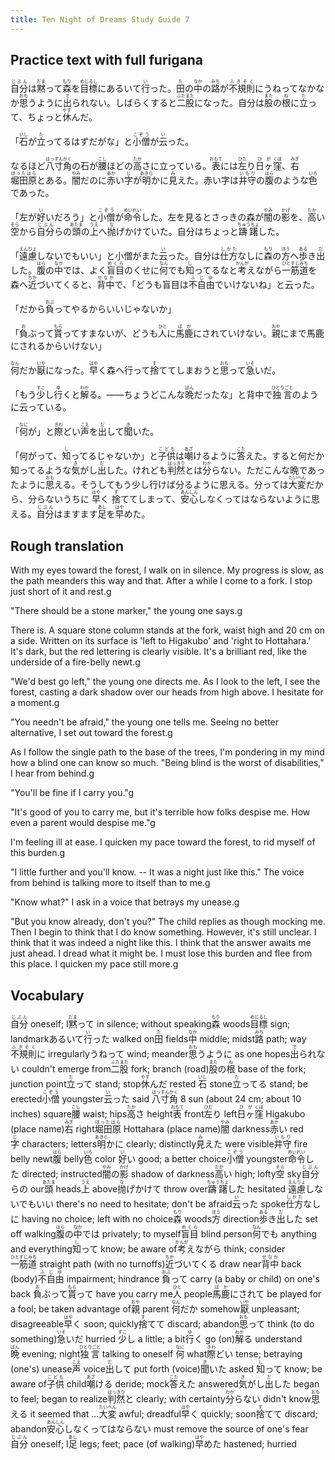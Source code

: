 ```yaml
---
title: Ten Night of Dreams Study Guide 7
---
```


## Practice text with full furigana

<p>
<ruby><rb>自分</rb><rt>じぶん</rt></ruby>は<ruby><rb>黙</rb><rt>だま</rt></ruby>って<ruby><rb>森</rb><rt>もり</rt></ruby>を<ruby><rb>目標</rb><rt>めじるし</rt></ruby>にあるいて<ruby><rb>行</rb><rt>い</rt></ruby>った。<ruby><rb>田</rb><rt>た</rt></ruby>の<ruby><rb>中</rb><rt>なか</rt></ruby>の<ruby><rb>路</rb><rt>みち</rt></ruby>が<ruby><rb>不規則</rb><rt>ふきそく</rt></ruby>にうねってなかなか<ruby><rb>思</rb><rt>おも</rt></ruby>うように<ruby><rb>出</rb><rt>で</rt></ruby>られない。しばらくすると<ruby><rb>二股</rb><rt>ふたまた</rt></ruby>になった。自分は<ruby><rb>股</rb><rt>また</rt></ruby>の<ruby><rb>根</rb><rt>ね</rt></ruby>に<ruby><rb>立</rb><rt>た</rt></ruby>って、ちょっと<ruby><rb>休</rb><rt>やす</rt></ruby>んだ。
</p>

<p>
「<ruby><rb>石</rb><rt>いし</rt></ruby>が<ruby><rb>立</rb><rt>た</rt></ruby>ってるはずだがな」と<ruby><rb>小僧</rb><rt>こぞう</rt></ruby>が<ruby><rb>云</rb><rt>い</rt></ruby>った。
</p>

<p>
なるほど<ruby><rb>八寸角</rb><rt>はっすんかく</rt></ruby>の石が<ruby><rb>腰</rb><rt>こし</rt></ruby>ほどの<ruby><rb>高</rb><rt>たか</rt></ruby>さに立っている。<ruby><rb>表</rb><rt>おもて</rt></ruby>には<ruby><rb>左</rb><rt>ひだ</rt></ruby>り<ruby><rb>日</rb><rt>ひ</rt></ruby><ruby><rb>ヶ</rb><rt>が</rt></ruby><ruby><rb>窪</rb><rt>くぼ</rt></ruby>、<ruby><rb>右</rb><rt>みぎ</rt></ruby><ruby><rb>堀田原</rb><rt>ほったはら</rt></ruby>とある。<ruby><rb>闇</rb><rt>やみ</rt></ruby>だのに<ruby><rb>赤</rb><rt>あか</rt></ruby>い<ruby><rb>字</rb><rt>じ</rt></ruby>が<ruby><rb>明</rb><rt>あきら</rt></ruby>かに<ruby><rb>見</rb><rt>み</rt></ruby>えた。赤い字は<ruby><rb>井守</rb><rt>いもり</rt></ruby>の<ruby><rb>腹</rb><rt>はら</rt></ruby>のような<ruby><rb>色</rb><rt>いろ</rt></ruby>であった。
</p>

<p>
「左が<ruby><rb>好</rb><rt>い</rt></ruby>いだろう」と<ruby><rb>小僧</rb><rt>こぞう</rt></ruby>が<ruby><rb>命令</rb><rt>めいれい</rt></ruby>した。左を見るとさっきの森が<ruby><rb>闇</rb><rt>やみ</rt></ruby>の<ruby><rb>影</rb><rt>かげ</rt></ruby>を、<ruby><rb>高</rb><rt>たか</rt></ruby>い<ruby><rb>空</rb><rt>そら</rt></ruby>から<ruby><rb>自分</rb><rt>じぶん</rt></ruby>らの<ruby><rb>頭</rb><rt>あたま</rt></ruby>の<ruby><rb>上</rb><rt>うえ</rt></ruby>へ<ruby><rb>抛</rb><rt>な</rt></ruby>げかけていた。自分はちょっと<ruby><rb>躊躇</rb><rt>ちゅうちょ</rt></ruby>した。
</p>

<p>
「<ruby><rb>遠慮</rb><rt>えんりょ</rt></ruby>しないでもいい」と小僧がまた<ruby><rb>云</rb><rt>い</rt></ruby>った。自分は<ruby><rb>仕方</rb><rt>しかた</rt></ruby>なしに<ruby><rb>森</rb><rt>もり</rt></ruby>の<ruby><rb>方</rb><rt>ほう</rt></ruby>へ<ruby><rb>歩</rb><rt>ある</rt></ruby>き<ruby><rb>出</rb><rt>だ</rt></ruby>した。<ruby><rb>腹</rb><rt>はら</rt></ruby>の<ruby><rb>中</rb><rt>なか</rt></ruby>では、よく<ruby><rb>盲目</rb><rt>めくら</rt></ruby>のくせに<ruby><rb>何</rb><rt>なん</rt></ruby>でも<ruby><rb>知</rb><rt>し</rt></ruby>ってるなと<ruby><rb>考</rb><rt>かんが</rt></ruby>えながら<ruby><rb>一筋道</rb><rt>ひとすじみち</rt></ruby>を森へ<ruby><rb>近</rb><rt>ちか</rt></ruby>づいてくると、<ruby><rb>背中</rb><rt>せなか</rt></ruby>で、「どうも盲目は<ruby><rb>不自由</rb><rt>ふじゆ</rt></ruby>でいけないね」と云った。
</p>

<p>
「だから<ruby><rb>負</rb><rt>おぶ</rt></ruby>ってやるからいいじゃないか」
</p>

<p>
「<ruby><rb>負</rb><rt>お</rt></ruby>ぶって<ruby><rb>貰</rb><rt>もら</rt></ruby>ってすまないが、どうも<ruby><rb>人</rb><rt>ひと</rt></ruby>に<ruby><rb>馬鹿</rb><rt>ばか</rt></ruby>にされていけない。<ruby><rb>親</rb><rt>おや</rt></ruby>にまで馬鹿にされるからいけない」
</p>

<p>
<ruby><rb>何</rb><rt>なん</rt></ruby>だか<ruby><rb>厭</rb><rt>いや</rt></ruby>になった。<ruby><rb>早</rb><rt>はや</rt></ruby>く森へ行って<ruby><rb>捨</rb><rt>す</rt></ruby>ててしまおうと<ruby><rb>思</rb><rt>おも</rt></ruby>って<ruby><rb>急</rb><rt>いそ</rt></ruby>いだ。
</p>

<p>
「もう<ruby><rb>少</rb><rt>すこ</rt></ruby>し<ruby><rb>行</rb><rt>ゆ</rt></ruby>くと<ruby><rb>解</rb><rt>わか</rt></ruby>る。――ちょうどこんな<ruby><rb>晩</rb><rt>ばん</rt></ruby>だったな」と背中で<ruby><rb>独言</rb><rt>ひとりごと</rt></ruby>のように云っている。
</p>

<p>
「<ruby><rb>何</rb><rt>なに</rt></ruby>が」と<ruby><rb>際</rb><rt>きわ</rt></ruby>どい<ruby><rb>声</rb><rt>こえ</rt></ruby>を<ruby><rb>出</rb><rt>だ</rt></ruby>して<ruby><rb>聞</rb><rt>き</rt></ruby>いた。
</p>

<p>
「何がって、<ruby><rb>知</rb><rt>し</rt></ruby>ってるじゃないか」と<ruby><rb>子供</rb><rt>こども</rt></ruby>は<ruby><rb>嘲</rb><rt>あざ</rt></ruby>けるように<ruby><rb>答</rb><rt>こた</rt></ruby>えた。すると何だか知ってるような<ruby><rb>気</rb><rt>き</rt></ruby>がし<ruby><rb>出</rb><rt>だ</rt></ruby>した。けれども<ruby><rb>判然</rb><rt>はっきり</rt></ruby>とは<ruby><rb>分</rb><rt>わか</rt></ruby>らない。ただこんな晩であったように<ruby><rb>思</rb><rt>おも</rt></ruby>える。そうしてもう少し行けば分るように思える。分っては<ruby><rb>大変</rb><rt>たいへん</rt></ruby>だから、分らないうちに <ruby><rb>早</rb><rt>はや</rt></ruby>く <ruby><rb>捨</rb><rt>す</rt></ruby>ててしまって、<ruby><rb>安心</rb><rt>あんしん</rt></ruby>しなくってはならないように思える。<ruby><rb>自分</rb><rt>じぶん</rt></ruby>はますます<ruby><rb>足</rb><rt>あし</rt></ruby>を<ruby><rb>早</rb><rt>はや</rt></ruby>めた。
</p>

## Rough translation

With my eyes toward the forest, I walk on in silence. My progress is slow, as the path meanders this way and that. After a while I come to a fork. I stop just short of it and rest.g 

"There should be a stone marker," the young one says.g

There is. A square stone column stands at the fork, waist high and 20 cm on a side. Written on its surface is 'left to Higakubo' and 'right to Hottahara.' It's dark, but the red lettering is clearly visible. It's a brilliant red, like the underside of a fire-belly newt.g

"We'd best go left," the young one directs me. As I look to the left, I see the forest, casting a dark shadow over our heads from high above. I hesitate for a moment.g

"You needn't be afraid," the young one tells me. Seeing no better alternative, I set out toward the forest.g

As I follow the single path to the base of the trees, I'm pondering in my mind how a blind one can know so much. "Being blind is the worst of disabilities," I hear from behind.g

"You'll be fine if I carry you."g

"It's good of you to carry me, but it's terrible how folks despise me. How even a parent would despise me."g

I'm feeling ill at ease. I quicken my pace toward the forest, to rid myself of this burden.g

"I little further and you'll know. -- It was a night just like this." The voice from behind is talking more to itself than to me.g

"Know what?" I ask in a voice that betrays my unease.g

"But you know already, don't you?" The child replies as though mocking me. Then I begin to think that I do know something. However, it's still unclear. I think that it was indeed a night like this. I think that the answer awaits me just ahead. I dread what it might be. I must lose this burden and flee from this place. I quicken my pace still more.g                   


## Vocabulary

<p>
<span class="vocabstudy"><ruby><rb>自分</rb><rt>じぶん</rt></ruby>&nbsp;oneself; I</span><span class="vocabstudy"><ruby><rb>黙</rb><rt>だま</rt></ruby>って&nbsp;in silence; without speaking</span><span class="vocabstudy"><ruby><rb>森</rb><rt>もり</rt></ruby>&nbsp;woods</span><span class="vocabstudy"><ruby><rb>目標</rb><rt>めじるし</rt></ruby>&nbsp;sign; landmark</span><span class="vocabstudy">あるいて<ruby><rb>行</rb><rt>い</rt></ruby>った&nbsp;walked on</span><span class="vocabstudy"><ruby><rb>田</rb><rt>た</rt></ruby>&nbsp;fields</span><span class="vocabstudy"><ruby><rb>中</rb><rt>なか</rt></ruby>&nbsp;middle; midst</span><span class="vocabstudy"><ruby><rb>路</rb><rt>みち</rt></ruby>&nbsp;path; way</span><span class="vocabstudy"><ruby><rb>不規則</rb><rt>ふきそく</rt></ruby>に&nbsp;irregularly</span><span class="vocabstudy">うねって&nbsp;wind; meander</span><span class="vocabstudy"><ruby><rb>思</rb><rt>おも</rt></ruby>うように&nbsp;as one hopes</span><span class="vocabstudy"><ruby><rb>出</rb><rt>で</rt></ruby>られない&nbsp;couldn't emerge from</span><span class="vocabstudy"><ruby><rb>二股</rb><rt>ふたまた</rt></ruby>&nbsp;fork; branch (road)</span><span class="vocabstudy"><ruby><rb>股</rb><rt>また</rt></ruby>の<ruby><rb>根</rb><rt>ね</rt></ruby>&nbsp;base of the fork; junction point</span><span class="vocabstudy"><ruby><rb>立</rb><rt>た</rt></ruby>って&nbsp;stand; stop</span><span class="vocabstudy"><ruby><rb>休</rb><rt>やす</rt></ruby>んだ&nbsp;rested</span>
<span class="vocabstudy"><ruby><rb>石</rb><rt>いし</rt></ruby>&nbsp;stone</span><span class="vocabstudy"><ruby><rb>立</rb><rt>た</rt></ruby>ってる&nbsp;stand; be erected</span><span class="vocabstudy"><ruby><rb>小僧</rb><rt>こぞう</rt></ruby>&nbsp;youngster</span><span class="vocabstudy"><ruby><rb>云</rb><rt>い</rt></ruby>った&nbsp;said</span>
<span class="vocabstudy"><ruby><rb>八寸角</rb><rt>はっすんかく</rt></ruby>&nbsp;8 sun (about 24 cm; about 10 inches) square</span><span class="vocabstudy"><ruby><rb>腰</rb><rt>こし</rt></ruby>&nbsp;waist; hips</span><span class="vocabstudy"><ruby><rb>高</rb><rt>たか</rt></ruby>さ&nbsp;height</span><span class="vocabstudy"><ruby><rb>表</rb><rt>おもて</rt></ruby>&nbsp;front</span><span class="vocabstudy"><ruby><rb>左</rb><rt>ひだ</rt></ruby>り&nbsp;left</span><span class="vocabstudy"><ruby><rb>日</rb><rt>ひ</rt></ruby><ruby><rb>ヶ</rb><rt>が</rt></ruby><ruby><rb>窪</rb><rt>くぼ</rt></ruby>&nbsp;Higakubo (place name)</span><span class="vocabstudy"><ruby><rb>右</rb><rt>みぎ</rt></ruby>&nbsp;right</span><span class="vocabstudy"><ruby><rb>堀田原</rb><rt>ほったはら</rt></ruby>&nbsp;Hottahara (place name)</span><span class="vocabstudy"><ruby><rb>闇</rb><rt>やみ</rt></ruby>&nbsp;darkness</span><span class="vocabstudy"><ruby><rb>赤</rb><rt>あか</rt></ruby>い&nbsp;red</span><span class="vocabstudy"><ruby><rb>字</rb><rt>じ</rt></ruby>&nbsp;characters; letters</span><span class="vocabstudy"><ruby><rb>明</rb><rt>あきら</rt></ruby>かに&nbsp;clearly; distinctly</span><span class="vocabstudy"><ruby><rb>見</rb><rt>み</rt></ruby>えた&nbsp;were visible</span><span class="vocabstudy"><ruby><rb>井守</rb><rt>いもり</rt></ruby>&nbsp;fire belly newt</span><span class="vocabstudy"><ruby><rb>腹</rb><rt>はら</rt></ruby>&nbsp;belly</span><span class="vocabstudy"><ruby><rb>色</rb><rt>いろ</rt></ruby>&nbsp;color</span>
<span class="vocabstudy"><ruby><rb>好</rb><rt>い</rt></ruby>い&nbsp;good; a better choice</span><span class="vocabstudy"><ruby><rb>小僧</rb><rt>こぞう</rt></ruby>&nbsp;youngster</span><span class="vocabstudy"><ruby><rb>命令</rb><rt>めいれい</rt></ruby>した&nbsp;directed; instructed</span><span class="vocabstudy"><ruby><rb>闇</rb><rt>やみ</rt></ruby>の<ruby><rb>影</rb><rt>かげ</rt></ruby>&nbsp;shadow of darkness</span><span class="vocabstudy"><ruby><rb>高</rb><rt>たか</rt></ruby>い&nbsp;high; lofty</span><span class="vocabstudy"><ruby><rb>空</rb><rt>そら</rt></ruby>&nbsp;sky</span><span class="vocabstudy"><ruby><rb>自分</rb><rt>じぶん</rt></ruby>らの&nbsp;our</span><span class="vocabstudy"><ruby><rb>頭</rb><rt>あたま</rt></ruby>&nbsp;heads</span><span class="vocabstudy"><ruby><rb>上</rb><rt>うえ</rt></ruby>&nbsp;above</span><span class="vocabstudy"><ruby><rb>抛</rb><rt>な</rt></ruby>げかけて&nbsp;throw over</span><span class="vocabstudy"><ruby><rb>躊躇</rb><rt>ちゅうちょ</rt></ruby>した&nbsp;hesitated</span>
<span class="vocabstudy"><ruby><rb>遠慮</rb><rt>えんりょ</rt></ruby>しないでもいい&nbsp;there's no need to hesitate; don't be afraid</span><span class="vocabstudy"><ruby><rb>云</rb><rt>い</rt></ruby>った&nbsp;spoke</span><span class="vocabstudy"><ruby><rb>仕方</rb><rt>しかた</rt></ruby>なしに&nbsp;having no choice; left with no choice</span><span class="vocabstudy"><ruby><rb>森</rb><rt>もり</rt></ruby>&nbsp;woods</span><span class="vocabstudy"><ruby><rb>方</rb><rt>ほう</rt></ruby>&nbsp;direction</span><span class="vocabstudy"><ruby><rb>歩</rb><rt>ある</rt></ruby>き<ruby><rb>出</rb><rt>だ</rt></ruby>した&nbsp;set off walking</span><span class="vocabstudy"><ruby><rb>腹</rb><rt>はら</rt></ruby>の<ruby><rb>中</rb><rt>なか</rt></ruby>では&nbsp;privately; to myself</span><span class="vocabstudy"><ruby><rb>盲目</rb><rt>めくら</rt></ruby>&nbsp;blind person</span><span class="vocabstudy"><ruby><rb>何</rb><rt>なん</rt></ruby>でも&nbsp;anything and everything</span><span class="vocabstudy"><ruby><rb>知</rb><rt>し</rt></ruby>って&nbsp;know; be aware of</span><span class="vocabstudy"><ruby><rb>考</rb><rt>かんが</rt></ruby>えながら&nbsp;think; consider</span><span class="vocabstudy"><ruby><rb>一筋道</rb><rt>ひとすじみち</rt></ruby>&nbsp;straight path (with no turnoffs)</span><span class="vocabstudy"><ruby><rb>近</rb><rt>ちか</rt></ruby>づいてくる&nbsp;draw near</span><span class="vocabstudy"><ruby><rb>背中</rb><rt>せなか</rt></ruby>&nbsp;back (body)</span><span class="vocabstudy"><ruby><rb>不自由</rb><rt>ふじゆ</rt></ruby>&nbsp;impairment; hindrance</span>
<span class="vocabstudy"><ruby><rb>負</rb><rt>おぶ</rt></ruby>って&nbsp;carry (a baby or child) on one's back</span>
<span class="vocabstudy"><ruby><rb>負</rb><rt>お</rt></ruby>ぶって<ruby><rb>貰</rb><rt>もら</rt></ruby>って&nbsp;have you carry me</span><span class="vocabstudy"><ruby><rb>人</rb><rt>ひと</rt></ruby>&nbsp;people</span><span class="vocabstudy"><ruby><rb>馬鹿</rb><rt>ばか</rt></ruby>にされて&nbsp;be played for a fool; be taken advantage of</span><span class="vocabstudy"><ruby><rb>親</rb><rt>おや</rt></ruby>&nbsp;parent</span>
<span class="vocabstudy"><ruby><rb>何</rb><rt>なん</rt></ruby>だか&nbsp;somehow</span><span class="vocabstudy"><ruby><rb>厭</rb><rt>いや</rt></ruby>&nbsp;unpleasant; disagreeable</span><span class="vocabstudy"><ruby><rb>早</rb><rt>はや</rt></ruby>く&nbsp;soon; quickly</span><span class="vocabstudy"><ruby><rb>捨</rb><rt>す</rt></ruby>てて&nbsp;discard; abandon</span><span class="vocabstudy"><ruby><rb>思</rb><rt>おも</rt></ruby>って&nbsp;think (to do something)</span><span class="vocabstudy"><ruby><rb>急</rb><rt>いそ</rt></ruby>いだ&nbsp;hurried</span>
<span class="vocabstudy"><ruby><rb>少</rb><rt>すこ</rt></ruby>し&nbsp;a little; a bit</span><span class="vocabstudy"><ruby><rb>行</rb><rt>ゆ</rt></ruby>く&nbsp;go (on)</span><span class="vocabstudy"><ruby><rb>解</rb><rt>わか</rt></ruby>る&nbsp;understand</span><span class="vocabstudy"><ruby><rb>晩</rb><rt>ばん</rt></ruby>&nbsp;evening; night</span><span class="vocabstudy"><ruby><rb>独言</rb><rt>ひとりごと</rt></ruby>&nbsp;talking to oneself</span>
<span class="vocabstudy"><ruby><rb>何</rb><rt>なに</rt></ruby>&nbsp;what</span><span class="vocabstudy"><ruby><rb>際</rb><rt>きわ</rt></ruby>どい&nbsp;tense; betraying (one's) unease</span><span class="vocabstudy"><ruby><rb>声</rb><rt>こえ</rt></ruby>&nbsp;voice</span><span class="vocabstudy"><ruby><rb>出</rb><rt>だ</rt></ruby>して&nbsp;put forth (voice)</span><span class="vocabstudy"><ruby><rb>聞</rb><rt>き</rt></ruby>いた&nbsp;asked</span>
<span class="vocabstudy"><ruby><rb>知</rb><rt>し</rt></ruby>って&nbsp;know; be aware of</span><span class="vocabstudy"><ruby><rb>子供</rb><rt>こども</rt></ruby>&nbsp;child</span><span class="vocabstudy"><ruby><rb>嘲</rb><rt>あざ</rt></ruby>ける&nbsp;deride; mock</span><span class="vocabstudy"><ruby><rb>答</rb><rt>こた</rt></ruby>えた&nbsp;answered</span><span class="vocabstudy"><ruby><rb>気</rb><rt>き</rt></ruby>がし<ruby><rb>出</rb><rt>だ</rt></ruby>した&nbsp;began to feel; began to realize</span><span class="vocabstudy"><ruby><rb>判然</rb><rt>はっきり</rt></ruby>と&nbsp;clearly; with certainty</span><span class="vocabstudy"><ruby><rb>分</rb><rt>わか</rt></ruby>らない&nbsp;didn't know</span><span class="vocabstudy"><ruby><rb>思</rb><rt>おも</rt></ruby>える&nbsp;it seemed that ...</span><span class="vocabstudy"><ruby><rb>大変</rb><rt>たいへん</rt></ruby>&nbsp;awful; dreadful</span><span class="vocabstudy"><ruby><rb>早</rb><rt>はや</rt></ruby>く&nbsp;quickly; soon</span><span class="vocabstudy"><ruby><rb>捨</rb><rt>す</rt></ruby>てて&nbsp;discard; abandon</span><span class="vocabstudy"><ruby><rb>安心</rb><rt>あんしん</rt></ruby>しなくってはならない&nbsp;must remove the source of one's fear</span><span class="vocabstudy"><ruby><rb>自分</rb><rt>じぶん</rt></ruby>&nbsp;oneself; I</span><span class="vocabstudy"><ruby><rb>足</rb><rt>あし</rt></ruby>&nbsp;legs; feet; pace (of walking)</span><span class="vocabstudy"><ruby><rb>早</rb><rt>はや</rt></ruby>めた&nbsp;hastened; hurried</span>
</p>
